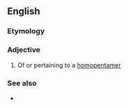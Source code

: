==English==

===Etymology===
{{prefix|en|homo|pentameric}}

===Adjective===
{{en-adj|-}}

# Of or pertaining to a [[homopentamer]]

===See also===
* {{l|en|heteropentameric}}